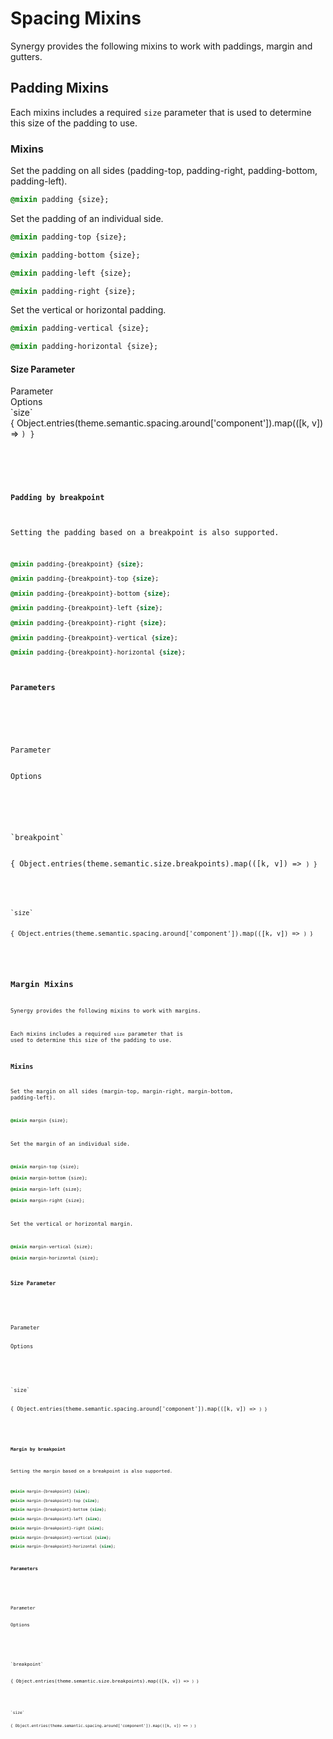 
<Meta title="Synergy Design System/Developer Docs/Mixins/Spacing"/>

# Spacing Mixins

Synergy provides the following mixins to work with paddings, margin and gutters.

## Padding Mixins

Each mixins includes a required `size` parameter that is used to determine this size of the padding to use.

### Mixins

Set the padding on all sides (padding-top, padding-right, padding-bottom, padding-left).

```css
@mixin padding {size};
```

Set the padding of an individual side.

```css
@mixin padding-top {size};

@mixin padding-bottom {size};

@mixin padding-left {size};

@mixin padding-right {size};
```

Set the vertical or horizontal padding.

```css
@mixin padding-vertical {size};

@mixin padding-horizontal {size};
```
#### Size Parameter

<div className="table margin-top">
    <div>
        <div>Parameter</div>
        <div>Options</div>
    </div>
    <div>
        <div>`size`</div>
        <div>{ Object.entries(theme.semantic.spacing.around['component']).map(([k, v]) => <Code k={k} value={v} url="/?path=/docs/synergy-design-system-developer-docs-tokens-space--docs#space-around-components-tokens"/>) }</div>
    </div>
</div>

#### Padding by breakpoint

Setting the padding based on a breakpoint is also supported.

```css
@mixin padding-{breakpoint} {size};

@mixin padding-{breakpoint}-top {size};

@mixin padding-{breakpoint}-bottom {size};

@mixin padding-{breakpoint}-left {size};

@mixin padding-{breakpoint}-right {size};

@mixin padding-{breakpoint}-vertical {size};

@mixin padding-{breakpoint}-horizontal {size};
```

#### Parameters

<div className="table margin-top">
    <div>
        <div>Parameter</div>
        <div>Options</div>
    </div>
    <div>
        <div>`breakpoint`</div>
        <div>{ Object.entries(theme.semantic.size.breakpoints).map(([k, v]) => <Code k={k} value={v} url="/?path=/docs/synergy-design-system-developer-docs-tokens-size--docs#breakpoint-tokens"/>) }</div>
    </div>
    <div>
        <div>`size`</div>
        <div>{ Object.entries(theme.semantic.spacing.around['component']).map(([k, v]) => <Code k={k} value={v} url="/?path=/docs/synergy-design-system-developer-docs-tokens-space--docs#space-around-components-tokens"/>) }</div>
    </div>
</div>

## Margin Mixins

Synergy provides the following mixins to work with margins.

Each mixins includes a required `size` parameter that is used to determine this size of the padding to use.

### Mixins

Set the margin on all sides (margin-top, margin-right, margin-bottom, padding-left).

```css
@mixin margin {size};
```

Set the margin of an individual side.

```css
@mixin margin-top {size};

@mixin margin-bottom {size};

@mixin margin-left {size};

@mixin margin-right {size};
```

Set the vertical or horizontal margin.

```css
@mixin margin-vertical {size};

@mixin margin-horizontal {size};
```

#### Size Parameter

<div className="table margin-top">
    <div>
        <div>Parameter</div>
        <div>Options</div>
    </div>
    <div>
        <div>`size`</div>
        <div>{ Object.entries(theme.semantic.spacing.around['component']).map(([k, v]) => <Code k={k} value={v} url="/?path=/docs/synergy-design-system-developer-docs-tokens-space--docs#space-around-components-tokens"/>) }</div>
    </div>
</div>

#### Margin by breakpoint

Setting the margin based on a breakpoint is also supported.

```css
@mixin margin-{breakpoint} {size};

@mixin margin-{breakpoint}-top {size};

@mixin margin-{breakpoint}-bottom {size};

@mixin margin-{breakpoint}-left {size};

@mixin margin-{breakpoint}-right {size};

@mixin margin-{breakpoint}-vertical {size};

@mixin margin-{breakpoint}-horizontal {size};
```

#### Parameters

<div className="table margin-top">
    <div>
        <div>Parameter</div>
        <div>Options</div>
    </div>
    <div>
        <div>`breakpoint`</div>
        <div>{ Object.entries(theme.semantic.size.breakpoints).map(([k, v]) => <Code k={k} value={v} url="/?path=/docs/synergy-design-system-developer-docs-tokens-size--docs#breakpoint-tokens"/>) }</div>
    </div>
    <div>
        <div>`size`</div>
        <div>{ Object.entries(theme.semantic.spacing.around['component']).map(([k, v]) => <Code k={k} value={v} url="/?path=/docs/synergy-design-system-developer-docs-tokens-space--docs#space-around-components-tokens"/>) }</div>
    </div>
</div>
